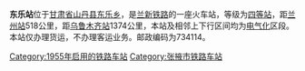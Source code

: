 {{Infobox China railway station 
 |车站名称=东乐站
 |车站位置=[[甘肃省|甘肃省]][[山丹县|山丹县]][[东乐乡|东乐乡]]
 |归属=[[兰州铁路局|兰州铁路局]] 
 |线路=[[兰新铁路|兰新铁路]] 
 |车站等级=[[四等站_(中国)|四等站]] 
}}
'''东乐站'''位于[[甘肃省|甘肃省]][[山丹县|山丹县]][[东乐乡|东乐乡]]，是[[兰新铁路|兰新铁路]]的一座火车站，等级为[[四等站_(中国)|四等站]]，距[[兰州站|兰州站]]518公里，距[[乌鲁木齐站|乌鲁木齐站]]1374公里，本站及相邻上下行区间均为[[电气化|电气化]]区段。本站仅办理货运，不办理客运业务。邮政编码为734114。

{{Start rail box|[[中国铁路|中国铁路]]}} 
{{s-inop|[[北湾站|北湾]]}} 
{{s-line|[[兰新铁路|兰新铁路]]}} 
{{s-inop|[[西屯站|西屯]]}} 
{{End box}} 
 
{{兰新铁路}} 
[[Category:1955年启用的铁路车站|Category:1955年启用的铁路车站]] 
[[Category:张掖市铁路车站|Category:张掖市铁路车站]]
